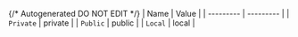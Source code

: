 {/* Autogenerated DO NOT EDIT  */}
| Name      | Value     |
| --------- | --------- |
| `Private` | private   |
| `Public`  | public    |
| `Local`   | local     |